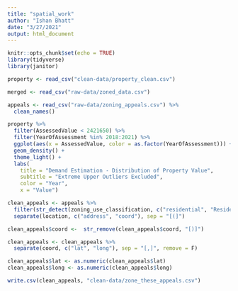 ```yaml
---
title: "spatial_work"
author: "Ishan Bhatt"
date: "3/27/2021"
output: html_document
---
```


```r
knitr::opts_chunk$set(echo = TRUE)
library(tidyverse)
library(janitor)

property <- read_csv("clean-data/property_clean.csv")

merged <- read_csv("raw-data/zoned_data.csv")

appeals <- read_csv("raw-data/zoning_appeals.csv") %>%
  clean_names()

```

```r

property %>%
  filter(AssessedValue < 2421650) %>%
  filter(YearOfAssessment %in% 2018:2021) %>%
  ggplot(aes(x = AssessedValue, color = as.factor(YearOfAssessment))) + 
  geom_density() +
  theme_light() +
  labs(
    title = "Demand Estimation - Distribution of Property Value",
    subtitle = "Extreme Upper Outliers Excluded",
    color = "Year",
    x = "Value")

```


```r

clean_appeals <- appeals %>%
  filter(str_detect(zoning_use_classification, c("residential", "Residential"))) %>%
  separate(location, c("address", "coord"), sep = "[(]") 

clean_appeals$coord <-  str_remove(clean_appeals$coord, "[)]") 

clean_appeals <- clean_appeals %>%
  separate(coord, c("lat", "long"), sep = "[,]", remove = F)

clean_appeals$lat <- as.numeric(clean_appeals$lat)
clean_appeals$long <- as.numeric(clean_appeals$long)

write.csv(clean_appeals, "clean-data/zone_these_appeals.csv")
```




